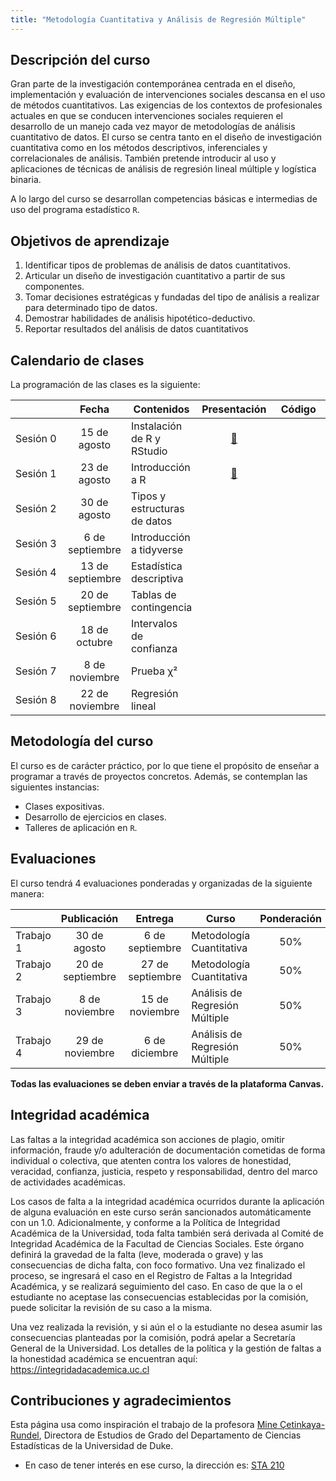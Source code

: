 ```yaml
---
title: "Metodología Cuantitativa y Análisis de Regresión Múltiple"
---
```


## Descripción del curso

Gran parte de la investigación contemporánea centrada en el diseño, implementación y evaluación de intervenciones sociales descansa en el uso de métodos cuantitativos. Las exigencias de los contextos de profesionales actuales en que se conducen intervenciones sociales requieren el desarrollo de un manejo cada vez mayor de metodologías de análisis cuantitativo de datos. El curso se centra tanto en el diseño de investigación cuantitativa como en los métodos descriptivos, inferenciales y correlacionales de análisis. También pretende introducir al uso y aplicaciones de técnicas de análisis de regresión lineal múltiple y logística binaria. 

A lo largo del curso se desarrollan competencias básicas e intermedias de uso del programa estadístico `R`.


## Objetivos de aprendizaje

1.  Identificar tipos de problemas de análisis de datos cuantitativos.
2.  Articular un diseño de investigación cuantitativo a partir de sus componentes.
3.  Tomar decisiones estratégicas y fundadas del tipo de análisis a realizar para determinado tipo de datos.
4.  Demostrar habilidades de análisis hipotético-deductivo.
5.  Reportar resultados del análisis de datos cuantitativos

## Calendario de clases

La programación de las clases es la siguiente:

|          |      Fecha       | Contenidos                   |                                Presentación                                 | Código |
|---------------|:-------------:|---------------|:-------------:|:-------------:|
| Sesión 0 |   15 de agosto   | Instalación de R y RStudio   | [📒](slides/00_clase-0/class_0.html "Clase 0"){aria-label="Clase 0 slides"} |        |
| Sesión 1 |   23 de agosto   | Introducción a R             | [📒](slides/01_clase-1/class_1.html "Clase 1"){aria-label="Clase 0 slides"}                                                                      |        |
| Sesión 2 |   30 de agosto   | Tipos y estructuras de datos |                                                                             |        |
| Sesión 3 | 6 de septiembre  | Introducción a tidyverse     |                                      ️                                       |        |
| Sesión 4 | 13 de septiembre | Estadística descriptiva      |                                                                             |        |
| Sesión 5 | 20 de septiembre | Tablas de contingencia       |                                                                             |        |
| Sesión 6 |  18 de octubre   | Intervalos de confianza      |                                                                             |        |
| Sesión 7 |  8 de noviembre  | Prueba χ²                    |                                                                             |        |
| Sesión 8 | 22 de noviembre  | Regresión lineal             |                                                                             |        |

## Metodología del curso

El curso es de carácter práctico, por lo que tiene el propósito de enseñar a programar a través de proyectos concretos. Además, se contemplan las siguientes instancias:

-   Clases expositivas.
-   Desarrollo de ejercicios en clases.
-   Talleres de aplicación en `R`.

## Evaluaciones

El curso tendrá 4 evaluaciones ponderadas y organizadas de la siguiente manera:

|           |   Publicación    |     Entrega      | Curso                          | Ponderación | Evaluación | Solución |
|-----------|:---------:|:---------:|-----------|:---------:|:---------:|:---------:|
| Trabajo 1 |   30 de agosto   | 6 de septiembre  | Metodología Cuantitativa       |     50%     |            |          |
| Trabajo 2 | 20 de septiembre | 27 de septiembre | Metodología Cuantitativa       |     50%     |            |          |
| Trabajo 3 |  8 de noviembre  | 15 de noviembre  | Análisis de Regresión Múltiple |     50%     |            |          |
| Trabajo 4 | 29 de noviembre  |  6 de diciembre  | Análisis de Regresión Múltiple |     50%     |            |          |

**Todas las evaluaciones se deben enviar a través de la plataforma Canvas.**

## Integridad académica

Las faltas a la integridad académica son acciones de plagio, omitir información, fraude y/o adulteración de documentación cometidas de forma individual o colectiva, que atenten contra los valores de honestidad, veracidad, confianza, justicia, respeto y responsabilidad, dentro del marco de actividades académicas. 

Los casos de falta a la integridad académica ocurridos durante la aplicación de alguna evaluación en este curso serán sancionados automáticamente con un 1.0. Adicionalmente, y conforme a la Política de Integridad Académica de la Universidad, toda falta también será derivada al Comité de Integridad Académica de la Facultad de Ciencias Sociales. Este órgano definirá la gravedad de la falta (leve, moderada o grave) y las consecuencias de dicha falta, con foco formativo. Una vez finalizado el proceso, se ingresará el caso en el Registro de Faltas a la Integridad Académica, y se realizará seguimiento del caso. En caso de que la o el estudiante no aceptase las consecuencias establecidas por la comisión, puede solicitar la revisión de su caso a la misma. 

Una vez realizada la revisión, y si aún el o la estudiante no desea asumir las consecuencias planteadas por la comisión, podrá apelar a Secretaría General de la Universidad. Los detalles de la política y la gestión de faltas a la honestidad académica se encuentran aquí: <https://integridadacademica.uc.cl>

## Contribuciones y agradecimientos

Esta página usa como inspiración el trabajo de la profesora [Mine Çetinkaya-Rundel](https://mine-cr.com/), Directora de Estudios de Grado del Departamento de Ciencias Estadísticas de la Universidad de Duke.

-   En caso de tener interés en ese curso, la dirección es: [STA 210](https://sta210-s22.github.io/website/)